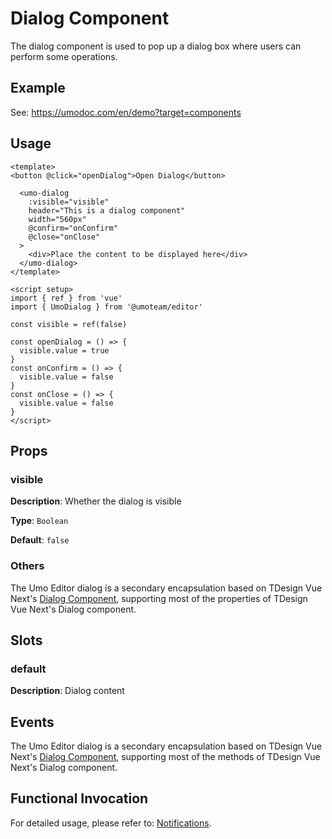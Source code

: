 # Dialog Component

The dialog component is used to pop up a dialog box where users can perform some operations.

## Example

See: https://umodoc.com/en/demo?target=components

## Usage

```vue
<template>
<button @click="openDialog">Open Dialog</button>

  <umo-dialog
    :visible="visible"
    header="This is a dialog component"
    width="560px"
    @confirm="onConfirm"
    @close="onClose"
  >
    <div>Place the content to be displayed here</div>
  </umo-dialog>
</template>

<script setup>
import { ref } from 'vue'
import { UmoDialog } from '@umoteam/editor'

const visible = ref(false)

const openDialog = () => {
  visible.value = true
}
const onConfirm = () => {
  visible.value = false
}
const onClose = () => {
  visible.value = false
}
</script>
```

## Props

### visible

**Description**: Whether the dialog is visible

**Type**: `Boolean`

**Default**: `false`

### Others

The Umo Editor dialog is a secondary encapsulation based on TDesign Vue Next's [Dialog Component](https://tdesign.tencent.com/vue-next/components/dialog-en?tab=api), supporting most of the properties of TDesign Vue Next's Dialog component.

## Slots

### default

**Description**: Dialog content

## Events

The Umo Editor dialog is a secondary encapsulation based on TDesign Vue Next's [Dialog Component](https://tdesign.tencent.com/vue-next/components/dialog-en?tab=api), supporting most of the methods of TDesign Vue Next's Dialog component.

## Functional Invocation

For detailed usage, please refer to: [Notifications](../notifications).

